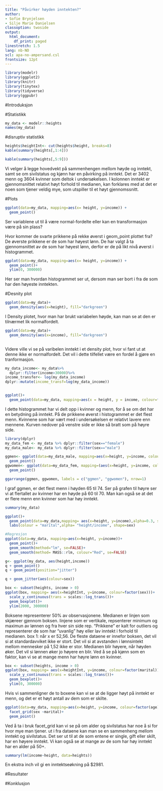 ```yaml
---
title: "Påvirker høyden inntekten?"
author:
- Sofie Brynjelsen
- Silje Marie Danielsen
classoption: twoside
output:
  html_document:
    df_print: paged
linestretch: 1.5
lang: nb-NO
scl: apa-no-ampersand.csl
frontsize: 12pt
---
```



```r
library(modelr)
library(ggplot2)
library(knitr)
library(tinytex)
library(tidyverse)
library(ggpubr)

```


#Introduksjon


#Statistikk

```r
my_data <- modelr::heights
names(my_data)
```

#disruptiv statistikk
```r
heights$heightInt<- cut(heights$height, breaks=8)
kable(summary(heights[,1:4]))

```
```r
kable(summary(heights[,5:9]))
```
Vi velger å legge hovedvekt på sammenhengen mellom høyde og inntekt, samt se om sivilstatus og kjønn har en påvirking på inntekt. 
Det er 3402 menn og 3604 kvinner som deltok i undersøkelsen.
I kolonnen inntekt er gjennomsnittet relativt høyt forhold til medianen, kan forklares med at det er noen som tjener veldig mye, som utspiller til et høyt gjennomssnitt. 



#Plots
```r
ggplot(data=my_data, mapping=aes(x= height, y=income)) +
  geom_point()

```
  
Ser variablene ut til å være normal-fordelte eller kan en transformasjon være på sin plass?

Hvor kommer de svarte prikkene på rekke øverst i geom_point plottet fra?
De øverste prikkene er de som har høyest lønn. De har valgt å ta gjennomsnittet av de som har høyest lønn, derfor er de på likt nivå øverst i histogrammet. 

```r
ggplot(data=my_data, mapping=aes(x= height, y=income)) +
  geom_point()+
  ylim(0, 300000)
```
Her ser man hvordan histogrammet ser ut, dersom man ser bort i fra de som har den høyeste inntekten.

#Desnity plot
```r
ggplot(data=my_data)+
  geom_density(aes(x=height), fill="darkgreen") 
```
I Density plotet, hvor man har brukt variabelen høyde, kan man se at den er tilnærmet lik normalfordelt.  

```r
ggplot(data=my_data)+
  geom_density(aes(x=income), fill="darkgreen")
 
```
Videre ville vi se på varibelen inntekt i et density plot, hvor vi fant ut at denne ikke er normalfordelt.
Det vil i dette tilfellet være en fordel å gjøre en tranformasjon. 

```r
my_data_income<- my_data%>%
  dplyr::filter(income>30000)%>% 
income_transfer<- log(my_data_income)
dplyr::mutate(income_transf=log(my_data_income))
  

```

```r
ggplot()+
  geom_point(data=my_data, mapping=aes(x = height, y = income, colour=factor(sex)))

```

I dette histogrammet har vi delt opp i kvinner og menn, for å se om det har en betydning på inntekt. 
På de prikkene øverst i histogrammet er det flest menn. 
Kvinnene som har vært med i undersøkelsen er relativt lavere enn mennene.
Kurven nedover på venstre side er ikke så bratt som på høyre side.


```r
library(dplyr)
my_data_fem <- my_data %>% dplyr::filter(sex=="female")
my_data_male<- my_data %>% dplyr::filter(sex=="male")

ggmen<- ggplot(data=my_data_male, mapping=aes(x=height, y=income, colour=factor(sex)))+
  geom_point()
ggwomen<- ggplot(data=my_data_fem, mapping=(aes(x=height, y=income, colour=factor(sex))))+
  geom_point()

ggarrange(ggmen, ggwomen, labels = c("ggmen", "ggwomen"), nrow=1)


```
I graf ggmen, er det flest menn i høyden 65 til 74.
Ser på grafen til høyre ser vi at flertallet av kvinner har en høyde på 60 til 70. 
Man kan også se at det er flere menn enn kvinner som har høy inntekt. 


```r
summary(my_data)

```


```r

ggplot()+
  geom_point(data=my_data,mapping= aes(x=height, y=income),alpha=0.3, shape=factor(if_else(sex=="male", "male","female")), size=2) +
  labs(colour = "marital",alpha= "height/income", shape=sex)

```


```r
#Regresjon
ggplot(data=my_data, mapping=aes(x=height, y=income))+
  geom_point()+
  geom_smooth(method="lm", se=FALSE)+
  geom_smooth(method= MASS::rlm, colour="Red", se=FALSE)
```

```r

g<- ggplot(my_data, aes(height,income))
q + geom_point()
q + geom_point(position="jitter")

q + geom_jitter(aes(colour=sex))

```


```r
box <- subset(heights, income > 0)
ggplot(box, mapping= aes(x=heightInt, y=income, colour=factor(sex)))+
  scale_y_continuous(trans = scales::log_trans())+ 
  geom_boxplot()+
  ylim(2000, 300000)


```
Boksene representerer 50% av observasjonene. 
Medianen er linjen som skjæreer gjennom boksen. 
linjene som er vertikale, repsenterer minimum og maximun av lønnen og fra hver sin side rep.
"Prikkene" er kalt for outliers og representerer de som har "uvanlig" høy eller lav inntekt i forhold til medianen. 
box 1: når x er 52,56. 
De fleste dataene er  innefor boksen, det vil si at standardavviket ikke er stort. 
Det vil si at avstanden i lønnsintekt mellom mennesker på 1,52 ikke er stor. 
Medianen blir høyere, når høyden øker. 
Det vil si lønnen øker jo høyere en blir.
Ved å se på kjønn som en faktor, kan vi se at mange menn har høyre lønn en kvinner.
```r
box <- subset(heights, income > 0)
ggplot(box, mapping= aes(x=heightInt, y=income, colour=factor(marital)))+
  scale_y_continuous(trans = scales::log_trans())+ 
  geom_boxplot()+
  ylim(0, 300000)
```
Hvis vi sammenligner de to boxene kan vi se at de ligger høyt på inntekt er menn, og det er et høyt antall av dem som er skilte.

```r
ggplot(data=my_data, mapping=aes(x=height, y=income, colour=factor(age)))+
  facet_grid(sex ~marital)+
  geom_point()
```
Ved å ta i bruk facet_grid kan vi se på om alder og sivilstatus har noe å si for hvor mye man tjener. 
ut i fra dataene kan man se en sammenheng mellom inntekt og sivilstatus. 
Det ser ut til at de som entene er single, gift eller skilt, har en høyere inntekt. 
Vi kan også se at mange av de som har høy inntekt har en alder på 50+.


```r
summary(lm(income~height, data=heights))
```
En ekstra inch vil gi en inntektseøkning på $2981. 

#Resultater



#Konklusjon



